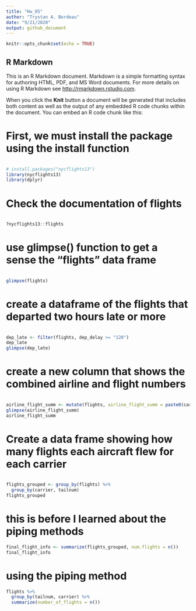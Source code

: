 ```yaml
---
title: "Hw_05"
author: "Trystan A. Bordeau"
date: "9/21/2020"
output: github_document
---
```


```r
knitr::opts_chunk$set(echo = TRUE)
```

## R Markdown

This is an R Markdown document. Markdown is a simple formatting syntax for authoring HTML, PDF, and MS Word documents. For more details on using R Markdown see <http://rmarkdown.rstudio.com>.

When you click the **Knit** button a document will be generated that includes both content as well as the output of any embedded R code chunks within the document. You can embed an R code chunk like this:

######
# First, we must install the package using the install function 
######
```r
# install.packages("nycflights13")
library(nycflights13)
library(dplyr)
```
######
# Check the documentation of flights 
######

```r
?nycflights13::flights
```


######
# use glimpse() function to get a sense the "flights" data frame
######

```r
glimpse(flights)
```


######
# create a dataframe of the flights that departed two hours late or more
######

```r
dep_late <- filter(flights, dep_delay >= "120")
dep_late
glimpse(dep_late)
```

######
# create a new column that shows the combined airline and flight numbers 
######

```r
airline_flight_summ <- mutate(flights, airline_flight_summ = paste0(carrier,flight))
glimpse(airline_flight_summ)
airline_flight_summ
```

######
# Create a data frame showing how many flights each aircraft flew for each carrier 
######

```r
flights_grouped <- group_by(flights) %>%
  group_by(carrier, tailnum)
flights_grouped
```

# this is before I learned about the piping methods
```r
final_flight_info <- summarize(flights_grouped, num.flights = n())
final_flight_info
```

# using the piping method
```r
flights %>%
  group_by(tailnum, carrier) %>%
  summarize(number_of_flights = n())
```


